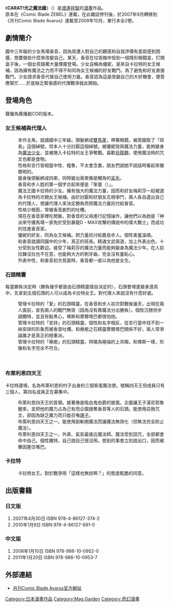 {{unfinished}}
{{Infobox animanga/Headerofja
|標題= CARAT!
|圖像= 
|尺寸= 
|說明= 
|日文名稱= からっと!
|英文名稱= 
|類型= 喜劇
}}
{{Infobox animanga/Manga
|標題= 
|作者= [[渡邊祥智|渡邊祥智]]
|作畫= 
|出版社= {{flagicon|Japan}} [[MAG_GARDEN|MAG GARDEN]]<br />{{flagicon|Taiwan}}{{flagicon|HKG}} [[東立出版社|東立出版社]]
|其他出版社= 
|連載雜誌= [[Comic_Blade_ZEBEL|Comic Blade ZEBEL]]<br />→[[月刊Comic_Blade_Avarus|月刊Comic Blade Avarus]]
|label= 
|發售日= 
|開始= 	
|結束= 
|冊數= 2卷（2010年1月）
|話數= 
|其他= 
}}
{{Infobox animanga/Footerofja}}

《'''CARAT!光之魔法國'''》（{{lang-ja|からっと!}}）是[[渡邊祥智|渡邊祥智]]的[[漫畫|漫畫]]作品。
<br />原本在《Comic Blade ZEBEL》連載，在此雜誌停刊後，於2007年9月轉移到《月刊Comic Blade Avarus》連載至2009年10月，單行本全2卷。

== 劇情簡介 ==
國中三年級的少女馬場香音，因為周遭人對自己的觀感和自我評價有差距感到困擾，想要做些什麼來改變自己。某天，香音在垃圾箱中撿到一個隱形眼鏡盒，打開盒子後，一個女孩隨著大量煙霧登場。少女自稱為優妮，是來自卡拉特的女王候補，因為擁有魔法之力而不得不和同為女王候補的好友戰鬥。為了避免和好友直接戰鬥，少女請求香音代替自己使用力量。香音認為這是改變自己的大好機會，便答應幫忙……於是缺乏緊張感的代理戰爭就此開始。

== 登場角色 ==
聲優為廣播劇CD的版本。

=== 女王候補與代理人 ===
;{{nihongo|馬場 香音|馬場 香音（ばば かのん）|[[聲優|聲優]]：[[雪野五月|雪野五月]]}}
:本作主角，就讀國中三年級。頭髮綁成[[雙馬尾|雙馬尾]]，帶著眼鏡，被周圍取了「班長」這個綽號，但本人十分討厭這個綽號。被優妮授與魔法力量，能夠變身為[[魔法少女|魔法少女]]，並被捲入卡拉特的女王爭奪戰。喜歡[[烏龍麵|烏龍麵]]，使用魔法時的咒文也都是食物。
:性格和言行皆相當中性、粗魯，不太會念書，朋友們說她不說話時看起來蠻聰明的。
:變身後頭髮綁成四束，同時變出兩束像是觸角的[[呆毛|呆毛]]。
:香音和步人姓的第一個字合起來便是「笨蛋（{{lang|ja|馬鹿}}）」。
;{{nihongo|優妮|ユニ|聲優：[[金田朋子|金田朋子]]}}
:魔法王國卡拉特的少女。擁有強大的魔法力量，因而和好友梅莉莎一起被選為卡拉特的次期女王候補。由於討厭和好朋友互相爭鬥，兩人各自選出自己的代理人，想讓代理人來決定勝負而把魔法力量託付給香音。
:性格少根筋，常被香音劇烈的吐槽。
:現在在香音家裡吃閒飯，對香音的父母進行記憶操作，讓他們以為她是「神派來守護馬場一家免於受到暴龍D・MAX攻擊的傳說中的偉大戰士」而成功的住進香音家。
;{{nihongo|梅莉莎|メリッサ|聲優：[[皆川純子|皆川純子]]}}
:優妮的好友，同為女王候補。把力量託付給鹿島步人。個性害羞溫順。
;{{nihongo|鹿島 步人|鹿島 歩人（かしま あると）|聲優：[[淺川悠|淺川悠]]}}
:和香音就讀同國中的少年，真正的班長。精通文武兩道，加上外表出色，十分受到女性歡迎。接受了梅莉莎的魔法力量而能夠變身為魔法少年。在人前拉鍊沒拉也不在意，也能夠大方的剔牙齒，完全沒有羞恥心。
:外表中性，和香音初次見面時，香音都一直以為他是女生。

=== 石頭精靈 ===
每當勝負決定時（勝負幾乎都是由石頭精靈擅自決定的），石頭會埋進變身道具中，先拿到五個石頭的人可以成為卡拉特女王。對代理人來說沒有什麼好處。
;{{nihongo|愛之石精靈 吉爾|愛の石の意思 ジル|聲優：[[關俊彥|關俊彥]]}}
:管理卡拉特的「愛」的石頭精靈。在香音和步人初次對戰後幾天，出現在兩人面前，宣告兩人的戰鬥無效（因為沒有靠魔法分出勝負）。個性沉穩但步調獨特，並且有點黑心，佛斯和摩爾塔巴都很怕他。
;{{nihongo|安詳之石精靈 佛斯|安らぎの石の意思 フォス|聲優：[[寺島拓篤|寺島拓篤]]}}
:管理卡拉特的「安詳」的石頭精靈。個性和名字相反，從言行當中找不到一絲安詳的形象而被香音吐槽。和療癒之石精靈摩爾塔巴關係不好，兩人常爭論誰才是真正的穩重派。
;{{nihongo|療癒之石精靈 摩爾塔巴|癒しの石の意思 モルダバ|聲優：[[寺島拓篤|寺島拓篤]]}}
:管理卡拉特的「療癒」的石頭精靈。特徵為極端的上吊眼。和佛斯一樣，形像和名字完全不符合。
;{{nihongo|嘆息之石精靈 洛修|嘆きの石の意思 ロッシュ|聲優：[[柿原徹也|柿原徹也]]}}
;{{nihongo|喜悅之石精靈 雷內德|喜びの石の意思 ネレイド|聲優：[[近藤隆|近藤隆]]}}
;{{nihongo|寂寞之石精靈 達菲|寂しさの石の意思 ターフェ|聲優：[[鈴木達央|鈴木達央]]}}

=== 布萊利恩四天王 ===
卡拉特邊境，名為布萊利恩的村子出身的三個笨蛋魔法使。號稱四天王但成員只有三個人，第四名成員正在募集中。
;{{nihongo|傑拉德|ジェラルド|聲優：[[子安武人|子安武人]]}}
:布萊利恩四天王的首領。披著像是吸血鬼伯爵的披風。企圖讓王子漢尼耶魯醒來，並把他的魔力占為己有而企圖搶奪香音等人的石頭。能使用召換咒文，卻因為缺乏魔力而只能召喚[[鴿子|鴿子]]。
;{{nihongo|賽因|ゼン|聲優：[[野島健兒|野島健兒]]}}
:布萊利恩四天王之一。能使用劍斬開魔法而讓魔法無效化（但無法完全防止魔法）。
;{{nihongo|艾薩克|アイザック|聲優：[[杉山紀彰|杉山紀彰]]}}
:布萊利恩四天王之一。外表、氣氛最接近魔法師。魔法受到詛咒，全部都會命中自己。個性獨特，自己說自己很沒用。想到的事會立刻說出口，因而被賽因塞住嘴巴。

=== 卡拉特 ===
;{{nihongo|女王 彌賽爾芭|女王ミゼルバ|聲優：{{lang|ja|[[寺田はるひ|寺田はるひ]]}}}}
:卡拉特女王。對於戰爭用「這樣也無妨啊？」的態度乾脆的同意。
;{{nihongo|王子漢尼耶魯|王子ハニエル}}

== 出版書籍 ==
=== 日文版 ===
# 2007年4月30日 ISBN 978-4-86127-374-2
# 2010年1月9日 ISBN 978-4-86127-691-0

=== 中文版 ===
# 2008年1月10日 ISBN 978-986-10-0952-0
# 2011年1月20日 ISBN 978-986-10-0953-7

== 外部連結 ==
*{{ja}}[http://www.mag-garden.co.jp/comic-blade/avarus/top.html 月刊Comic Blade Avarus官方網站]{{Wayback|url=http://www.mag-garden.co.jp/comic-blade/avarus/top.html |date=20080806014933 }}

{{DEFAULTSORT:CARAT!}}
[[Category:日本漫畫作品|Category:日本漫畫作品]]
[[Category:Mag_Garden|Category:Mag Garden]]
[[Category:奇幻漫畫|Category:奇幻漫畫]]